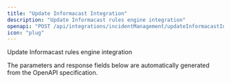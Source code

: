 ```yaml
---
title: "Update Informacast Integration"
description: "Update Informacast rules engine integration"
openapi: "POST /api/integrations/incidentManagement/updateInformacastIntegration"
icon: "plug"
---
```


Update Informacast rules engine integration

<Note>
The parameters and response fields below are automatically generated from the OpenAPI specification.
</Note>
